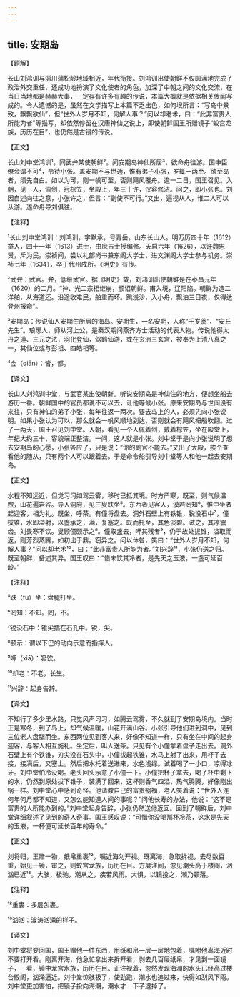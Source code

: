 ```yaml
---
---
---
```

title: 安期岛
---




【题解】


长山刘鸿训与淄川蒲松龄地域相近，年代衔接。刘鸿训出使朝鲜不仅圆满地完成了政治外交重任，还成功地扮演了文化使者的角色，加深了中朝之间的文化交流，在当日当地都是赫赫大事，一定存有许多有趣的传说，本篇大概就是依据相关传闻写成的。令人遗憾的是，虽然在文学描写上本篇不乏出色，如何垠所言：“写岛中景致，飘飘欲仙”，但“世外人岁月不知，何解人事？”问以却老术，曰：“此非富贵人所能为者”等描写，却依然停留在汉唐神仙之说上，即使朝鲜国王所赠镜子“蛟宫龙族，历历在目”，也仍然是古镜的传说。


【正文】

长山刘中堂鸿训¹，同武弁某使朝鲜²。闻安期岛神仙所居³，欲命舟往游。国中臣僚佥谓不可⁴，令待小张。盖安期不与世通，惟有弟子小张，岁辄一两至。欲至岛者，须先自白。如以为可，则一帆可至，否则飓风覆舟。逾一二日，国王召见。入朝，见一人，佩剑，冠棕笠，坐殿上，年三十许，仪容修洁。问之，即小张也。刘因自述向往之意，小张许之，但言：“副使不可行。”又出，遍视从人，惟二人可以从游。遂命舟导刘俱往。

【注释】


¹长山刘中堂鸿训：刘鸿训，字默承，号青岳，山东长山人。明万历四十年（1612）举人，四十一年（1613）进士，由庶吉士授编修。天启六年（1626），以迕魏忠贤，斥为民。崇祯间，尝以礼部尚书兼东阁大学士，进文渊阁大学士参与机务。崇祯七年（1634），卒于代州戍所。《明史》有传。

²武弁：武官。弁，低级武官。据《明史》载，刘鸿训出使朝鲜是在泰昌元年（1620）的二月。“神、光二宗相继崩，颁诏朝鲜。甫入境，辽阳陷。朝鲜为造二洋舶，从海道还。沿途收难民，舶重而坏。跳浅沙，入小舟，飘泊三日夜，仅得达登州报命”。

³安期岛：传说仙人安期生所居的海岛。安期生，一名安期，人称“千岁翁”、“安丘先生”。琅琊人，师从河上公，是秦汉期间燕齐方士活动的代表人物。传说他得太丹之道、三元之法，羽化登仙，驾鹤仙游，或在玄洲三玄宫，被奉为上清八真之一，其仙位或与彭祖、四皓相等。

⁴佥（qiān）：皆，都。





【译文】


长山人刘鸿训中堂，与武官某出使朝鲜。听说安期岛是神仙住的地方，便想坐船去游历一番。朝鲜国中的官员都说不可以去，让他等候小张。原来安期岛与世间没有来往，只有神仙的弟子小张，每年往返一两次。要去岛上的人，必须先向小张说明。如果小张认为可以，那么就会一帆风顺地到达，否则就会有飓风把船吹翻。过了一两天，国王召见刘中堂。入朝，看见一个人佩着剑，戴着棕笠，坐在殿堂上，年纪大约三十，容貌端正整洁。一问，这人就是小张。刘中堂于是向小张说明了想去安期岛的心愿，小张答应了，只是说：“你的副官不能去。”又出了大殿，挨个查看他的随从，只有两个人可以跟着去。于是命令船引导刘中堂等人和他一起去安期岛。


【正文】

水程不知远近，但觉习习如驾云雾，移时已抵其境。时方严寒，既至，则气候温煦，山花遍岩谷。导入洞府，见三叟趺坐⁵。东西者见客入，漠若罔知⁶，惟中坐者起迎客，相为礼。既坐，呼茶。有僮将盘去。洞外石壁上有铁锥，锐没石中⁷，僮拔锥，水即溢射，以盏承之，满，复塞之。既而托至，其色淡碧。试之，其凉震齿。刘畏寒不饮。叟顾僮颐示之⁸。僮取盏去，呷其残者⁹，仍于故处拔锥，溢取而返，则芳烈蒸腾，如初出于鼎。窃异之。问以休咎，笑曰：“世外人岁月不知，何解人事？”问以却老术¹⁰，曰：“此非富贵人所能为者。”刘兴辞¹¹，小张仍送之归。既至朝鲜，备述其异。国王叹曰：“惜未饮其冷者，是先天之玉液，一盏可延百龄。”

【注释】


⁵趺（fū）坐：盘腿打坐。

⁶罔知：不知。罔，不。

⁷锐没石中：锥尖插在石孔中。锐，尖。

⁸颐示：谓以下巴的动向示意而指挥人。

⁹呷（xiā）：吸饮。

¹⁰却老：不老，长生。

¹¹兴辞：起身告辞。





【译文】


不知行了多少里水路，只觉风声习习，如腾云驾雾，不久就到了安期岛境内。当时正是寒冬，到了岛上，却气候温暖，山花开满山谷。小张引导他们进到洞中，见到三位老人盘腿而坐。东西两位见到客人来，好像不知道一样，只有坐在中间的起身迎客，与客人相互施礼。坐定后，叫人送茶。只见有个小僮拿着盘子走出去。洞外石壁上有个铁锥，刃尖没在石头中，小僮拔起铁锥，水马上射了出来，用杯子去接，接满后，又塞上。然后把水托着送进来，水色浅绿。试着喝了一小口，凉得冰牙。刘中堂怕冷没喝。老头回头示意了小僮一下。小僮把杯子拿去，喝了杯中剩下的水，仍然到原处拔下锥子，装满了回来，这杯则香气四溢，热气腾腾，好像刚出锅一样。刘中堂心中感到奇怪。他请教自己的富贵祸福，老人笑着说：“世外人连何年何月都不知道，又怎么能知道人间的事呢？”问他长寿的办法，他说：“这不是富贵的人所能办到的。”刘中堂起身告辞，小张仍然送他返回。回到了朝鲜后，刘中堂详细叙述了见到的奇人奇事。国王感叹说：“可惜你没喝那杯冷茶，这水是先天的玉液，一杯便可延长百年的寿命。”


【正文】

刘将归，王赠一物，纸帛重裹¹²，嘱近海勿开视。既离海，急取拆视，去尽数百重，始见一镜，审之，则蛟宫龙族，历历在目。方凝注间，忽见潮头高于楼阁，汹汹已近¹³。大骇，极驰，潮从之，疾若风雨。大惧，以镜投之，潮乃顿落。

【注释】


¹²重裹：多层包裹。

¹³汹汹：波涛汹涌的样子。





【译文】


刘中堂将要回国，国王赠他一件东西，用纸和帛一层一层地包着，嘱咐他离海近时不要打开看。刚离开海，他急忙拿出来拆开看，剥去几百层纸帛，才见到一面镜子，一看，镜中龙宫水族，历历在目。正注视着，忽然发现海潮的水头已经高过楼台殿阁，汹涌逼近。刘中堂惊骇极了，使劲跑，潮水也追过来，快得如刮风下雨。刘中堂更加害怕，把镜子投向海潮，潮水才一下子退掉了。
